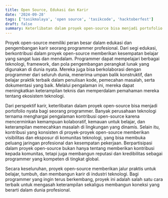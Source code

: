 ```yaml
---
title: Open Source, Edukasi dan Karir
date: '2024-09-28'
tags: ['tasikmalaya', 'open source', 'tasikcode', 'hacktoberfest']
draft: false
summary: Keterlibatan dalam proyek open-source bisa menjadi portofolio nyata bagi seorang programmer
---
```


Proyek open-source memiliki peran besar dalam edukasi dan pengembangan karir seorang programmer profesional. Dari segi edukasi, berkontribusi dalam proyek open-source memberikan kesempatan belajar yang sangat luas dan mendalam. Programmer dapat mempelajari berbagai teknologi, framework, dan pola pengembangan perangkat lunak yang digunakan di dunia nyata. Mereka juga bisa berkolaborasi dengan programmer dari seluruh dunia, menerima umpan balik konstruktif, dan belajar praktik terbaik dalam penulisan kode, pemecahan masalah, serta dokumentasi yang baik. Melalui pengalaman ini, mereka dapat meningkatkan keterampilan teknis dan memperdalam pemahaman mereka tentang ekosistem teknologi.

Dari perspektif karir, keterlibatan dalam proyek open-source bisa menjadi portofolio nyata bagi seorang programmer. Banyak perusahaan teknologi ternama menghargai pengalaman kontribusi open-source karena mencerminkan kemampuan kolaboratif, kemauan untuk belajar, dan keterampilan memecahkan masalah di lingkungan yang dinamis. Selain itu, kontribusi yang konsisten di proyek-proyek open-source memberikan visibilitas dan eksposur di komunitas teknologi, yang bisa membuka peluang jaringan profesional dan kesempatan pekerjaan. Berpartisipasi dalam proyek open-source bukan hanya tentang memberikan kontribusi kepada komunitas, tetapi juga membangun reputasi dan kredibilitas sebagai programmer yang kompeten di tingkat global.

Secara keseluruhan, proyek open-source memberikan jalur praktis untuk belajar, tumbuh, dan membangun karir di industri teknologi. Bagi programmer yang ingin terus berkembang, proyek ini adalah salah satu cara terbaik untuk mengasah keterampilan sekaligus membangun koneksi yang berarti dalam dunia profesional.
